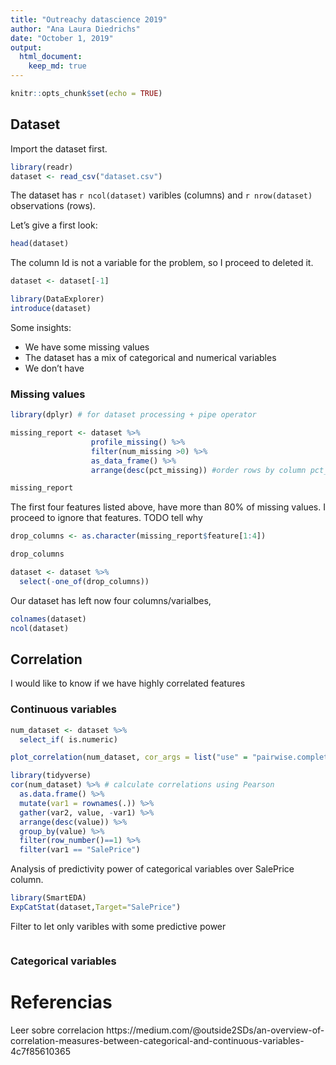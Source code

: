 ```yaml
---
title: "Outreachy datascience 2019"
author: "Ana Laura Diedrichs"
date: "October 1, 2019"
output: 
  html_document:
    keep_md: true
---
```


```r
knitr::opts_chunk$set(echo = TRUE)
```

## Dataset

Import the dataset first.
```r
library(readr)
dataset <- read_csv("dataset.csv")

```

The dataset has `r ncol(dataset)` varibles (columns) and `r nrow(dataset)` observations (rows). 

Let's give a first look:

```r
head(dataset)
```

The column Id is not a variable for the problem, so I proceed to deleted it.

```r
dataset <- dataset[-1]
```

```r
library(DataExplorer)
introduce(dataset) 
```

Some insights:

* We have some missing values
* The dataset has a mix of categorical and numerical variables
* We don't have 

### Missing values 

```r
library(dplyr) # for dataset processing + pipe operator

missing_report <- dataset %>% 
                  profile_missing() %>% 
                  filter(num_missing >0) %>%
                  as_data_frame() %>%
                  arrange(desc(pct_missing)) #order rows by column pct_missing

missing_report
```

The first four features listed above, have more than 80% of missing values. I proceed to ignore that features. TODO tell why

```r
drop_columns <- as.character(missing_report$feature[1:4])

drop_columns
```

```r
dataset <- dataset %>% 
  select(-one_of(drop_columns)) 
```

Our dataset has left now four columns/varialbes, 

```r
colnames(dataset)
ncol(dataset)
```


## Correlation 

I would like to know if we have highly correlated features

### Continuous variables

```r
num_dataset <- dataset %>% 
  select_if( is.numeric)

plot_correlation(num_dataset, cor_args = list("use" = "pairwise.complete.obs"))
```
```r
library(tidyverse)
cor(num_dataset) %>% # calculate correlations using Pearson
  as.data.frame() %>%
  mutate(var1 = rownames(.)) %>%
  gather(var2, value, -var1) %>%
  arrange(desc(value)) %>% 
  group_by(value) %>% 
  filter(row_number()==1) %>%
  filter(var1 == "SalePrice")

```

Analysis of predictivity power of categorical variables over SalePrice column.


```r
library(SmartEDA)
ExpCatStat(dataset,Target="SalePrice")
```

Filter to let only varibles with some predictive power

```r

```

### Categorical variables

# Referencias

Leer sobre correlacion https://medium.com/@outside2SDs/an-overview-of-correlation-measures-between-categorical-and-continuous-variables-4c7f85610365

